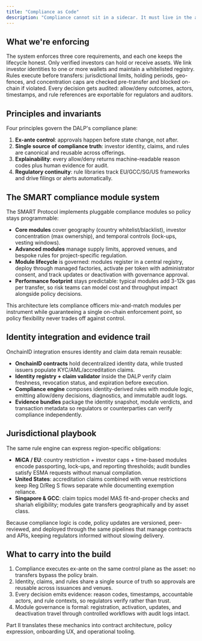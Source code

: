 ```yaml
---
title: "Compliance as Code"
description: "Compliance cannot sit in a sidecar. It must live in the asset path, identity-bound, rule-enforced, and auditable before any state change. The DALP makes this non-negotiable by combining onboarding (KYC/KYB), accreditation, on-chain whitelists, a jurisdictional rule engine, and regulator-grade reporting into one runtime. Transfers that don't comply never execute. Full stop. That certainty is what regulators and investors expect to see."
---
```


## What we're enforcing

The system enforces three core requirements, and each one keeps the lifecycle honest. Only verified investors can hold or receive assets. We link investor identities to one or more wallets and maintain a whitelisted registry. Rules execute before transfers: jurisdictional limits, holding periods, geo-fences, and concentration caps are checked pre-transfer and blocked on-chain if violated. Every decision gets audited: allow/deny outcomes, actors, timestamps, and rule references are exportable for regulators and auditors.

## Principles and invariants

Four principles govern the DALP's compliance plane:

1. **Ex-ante control**: approvals happen before state change, not after.
2. **Single source of compliance truth**: investor identity, claims, and rules are canonical and reusable across offerings.
3. **Explainability**: every allow/deny returns machine-readable reason codes plus human evidence for audit.
4. **Regulatory continuity**: rule libraries track EU/GCC/SG/US frameworks and drive filings or alerts automatically.

## The SMART compliance module system

The SMART Protocol implements pluggable compliance modules so policy stays programmable:

- **Core modules** cover geography (country whitelist/blacklist), investor concentration (max ownership), and temporal controls (lock-ups, vesting windows).
- **Advanced modules** manage supply limits, approved venues, and bespoke rules for project-specific regulation.
- **Module lifecycle** is governed: modules register in a central registry, deploy through managed factories, activate per token with administrator consent, and track updates or deactivation with governance approval.
- **Performance footprint** stays predictable: typical modules add 3-12k gas per transfer, so risk teams can model cost and throughput impact alongside policy decisions.

This architecture lets compliance officers mix-and-match modules per instrument while guaranteeing a single on-chain enforcement point, so policy flexibility never trades off against control.

## Identity integration and evidence trail

OnchainID integration ensures identity and claim data remain reusable:

- **OnchainID contracts** hold decentralized identity data, while trusted issuers populate KYC/AML/accreditation claims.
- **Identity registry + claim validator** inside the DALP verify claim freshness, revocation status, and expiration before execution.
- **Compliance engine** composes identity-derived rules with module logic, emitting allow/deny decisions, diagnostics, and immutable audit logs.
- **Evidence bundles** package the identity snapshot, module verdicts, and transaction metadata so regulators or counterparties can verify compliance independently.

## Jurisdictional playbook

The same rule engine can express region-specific obligations:

- **MiCA / EU**: country restriction + investor caps + time-based modules encode passporting, lock-ups, and reporting thresholds; audit bundles satisfy ESMA requests without manual compilation.
- **United States**: accreditation claims combined with venue restrictions keep Reg D/Reg S flows separate while documenting exemption reliance.
- **Singapore & GCC**: claim topics model MAS fit-and-proper checks and shariah eligibility; modules gate transfers geographically and by asset class.

Because compliance logic is code, policy updates are versioned, peer-reviewed, and deployed through the same pipelines that manage contracts and APIs, keeping regulators informed without slowing delivery.

## What to carry into the build

1. Compliance executes ex-ante on the same control plane as the asset: no transfers bypass the policy brain.
2. Identity, claims, and rules share a single source of truth so approvals are reusable across issuances and venues.
3. Every decision emits evidence: reason codes, timestamps, accountable actors, and rule contexts, so regulators verify rather than trust.
4. Module governance is formal: registration, activation, updates, and deactivation travel through controlled workflows with audit logs intact.

Part II translates these mechanics into contract architecture, policy expression, onboarding UX, and operational tooling.
